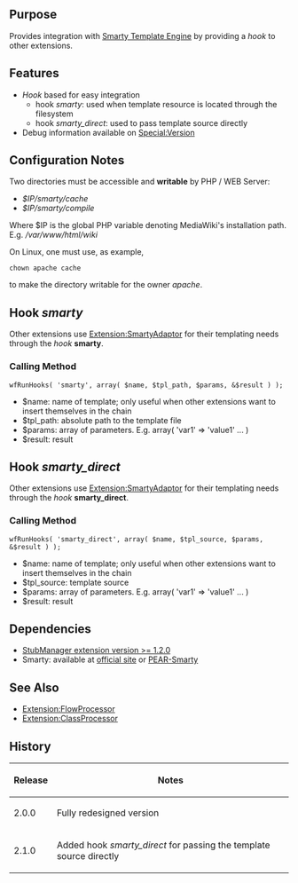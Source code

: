 {{Extension
|name        = SmartyAdaptor
|status      = beta
|author      = [[user:jldupont|Jean-Lou Dupont]]
|image       =
|version     = 2.1.0
|update      =
|mediawiki   = 1.11, 1.12
|download    = [http://mediawiki.googlecode.com/svn/tags/SmartyAdaptor/ SVN]
|readme      =
|changelog   = See SVN ($Id$)
|description = Provides integration with [http://smarty.net/ Smarty Template Engine] by providing a ''hook'' to other extensions.
|parameters  =
|rights      =
|example     =
}}
== Purpose ==
Provides integration with [http://smarty.net/ Smarty Template Engine] by providing a ''hook'' to other extensions.

== Features ==
* ''Hook'' based for easy integration
** hook ''smarty'': used when template resource is located through the filesystem
** hook ''smarty_direct'': used to pass template source directly
* Debug information available on [[Special:Version]]

== Configuration Notes ==
Two directories must be accessible and '''writable''' by PHP / WEB Server:
* ''$IP/smarty/cache'' 
* ''$IP/smarty/compile''
Where $IP is the global PHP variable denoting MediaWiki's installation path. E.g. ''/var/www/html/wiki''

On Linux, one must use, as example, <pre>chown apache cache</pre> to make the directory writable for the owner ''apache''.

== Hook ''smarty'' ==
Other extensions use [[Extension:SmartyAdaptor]] for their templating needs through the ''hook'' '''smarty'''.

=== Calling Method ===
<pre>wfRunHooks( 'smarty', array( $name, $tpl_path, $params, &$result ) );</pre>
* $name: name of template; only useful when other extensions want to insert themselves in the chain
* $tpl_path: absolute path to the template file
* $params: array of parameters. E.g. array( 'var1' => 'value1' ... )
* $result: result

== Hook ''smarty_direct'' ==
Other extensions use [[Extension:SmartyAdaptor]] for their templating needs through the ''hook'' '''smarty_direct'''.

=== Calling Method ===
<pre>wfRunHooks( 'smarty_direct', array( $name, $tpl_source, $params, &$result ) );</pre>
* $name: name of template; only useful when other extensions want to insert themselves in the chain
* $tpl_source: template source
* $params: array of parameters. E.g. array( 'var1' => 'value1' ... )
* $result: result

<!--{{
== Example ==
[[{{FULLPAGENAMEE}}/Tests]]
}}-->

== Dependencies ==
* [[Extension:StubManager|StubManager extension version >= 1.2.0 ]]
* Smarty: available at [http://smarty.net official site] or [http://pear-smarty.googlecode.com PEAR-Smarty]

{{Pear|SmartyAdaptor}}

== See Also ==
* [[Extension:FlowProcessor]]
* [[Extension:ClassProcessor]]

== History ==
{|class=datatable
! Release !! Notes
|-
| 2.0.0 || Fully redesigned version
|-
| 2.1.0 || Added hook ''smarty_direct'' for passing the template source directly
|}
